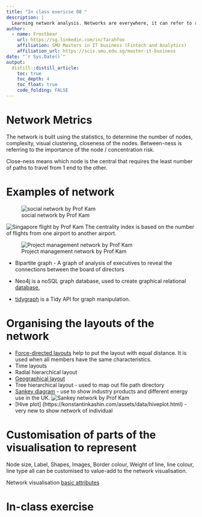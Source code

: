 ```yaml
---
title: "In class exericse 08 "
description: |
  Learning network analysis. Networks are everywhere, it can refer to road maps, urban planning of bus nodes, inter and intra zonal transports, shipping routes, air flight routes, sewerage and water lines, social network
author:
  - name: Frostbear 
    url: https://sg.linkedin.com/in/farahfoo
    affiliation: SMU Masters in IT business (Fintech and Analytics)
    affiliation_url: https://scis.smu.edu.sg/master-it-business
date: "`r Sys.Date()`"
output: 
  distill::distill_article:
    toc: true
    toc_depth: 4
    toc_float: true
    code_folding: FALSE
---
```


# Network Metrics

The network is built using the statistics, to determine the number of nodes, complexity, visual clustering, closeness of the nodes. 
Between-ness is referring to the importance of the node / concentration risk.

Close-ness means which node is the central that requires the least number of paths to travel from 1 end to the other.

# Examples of network

![social network by Prof Kam](C:/farahfoo/VA/Pictures/social network.PNG)

![Singapore flight by Prof Kam](C:/farahfoo/VA/Pictures/singapore flight network.PNG)
The centrality index is based on the number of flights from one airport to another airport. 

![Project management network by Prof Kam](C:/farahfoo/VA/Pictures/project management network.PNG)

* Bipartite graph - A graph of analysis of executives to reveal the connections between the board of directors

* Neo4j is a noSQL graph database, used to create graphical relational [database.](https://neo4j.com/developer/get-started/) 

* [tidygraph](https://www.data-imaginist.com/2017/introducing-tidygraph/) is a Tidy API for graph manipulation. 

# Organising the layouts of the network

* [Force-directed layouts](C:/farahfoo/VA/Pictures/force-directed layout.PNG) help to put the layout with equal distance. It is used when all members have the same characteristics. 
* Time layouts
* Radial hierarchical layout
* [Geographical layout](https://wiki.smu.edu.sg/1617t3isss608g1/ShinyNET_Data_Prep_Report)
* Tree hierarchical layout - used to map out file path directory
* [Sankey diagram](https://observablehq.com/@d3/sankey) - use to show industry products and different energy use in the UK. ![Sankey network by Prof Kam](C:/farahfoo/VA/Pictures/sankey.PNG)
* [Hive plot] (https://konstantinkashin.com/assets/data/hiveplot.html) - very new to show network of individual 

# Customisation of parts of the visualisation to represent

Node size, Label, Shapes, Images, Border colour, Weight of line, line colour, line type all can be customised to value-add to the network visualisation.

Network visualisation [basic attributes](C:/farahfoo/VA/Pictures/Network visualisation basic attributes.PNG)


# In-class exercise

